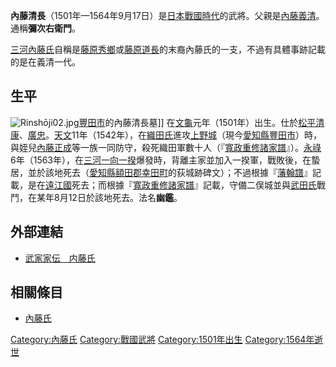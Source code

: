 {{unreferenced|time=2016-04-11T09:21:00+00:00}}
{{日本武士
|名稱= 內藤 清長
|圖片名稱= 
|圖片大小= 
|圖片說明= 
|時代= [[日本戰國時代|日本戰國時代]]
|出生日期= [[文龜|文龜]]元年（1501年）（『[[藩翰譜|藩翰譜]]』）
|出生地點= 
|逝世日期= [[永祿|永祿]]7年8月12日（1564年9月17日）（『藩翰譜』）
|逝世地點= 
|假名= 
|羅馬字= 
|幼名= 
|改名= 
|别名= 彌次右衛門（通稱）
|諡号= 
|神号= 
|戒名= 幽鑑
|洗禮名= 
|墓所= [[愛知縣|愛知縣]][[安城市_(日本)|安城市]][[姬小川町|姬小川町]]的[[誓願寺|誓願寺]]<BR>[[豐田市|豐田市]][[幸町|幸町]]的{{tsl|ja|隣松寺}}
|朝廷官位= 
|幕府職位= 
|主君= [[松平清康|松平清康]]→[[松平廣忠|廣忠]]
|藩= 
|氏族= [[內藤氏|內藤氏]]
|父母= 父：[[內藤義清|內藤義清]]
|養父= 
|養母= 
|兄弟= 弟：[[內藤忠鄉|忠鄉]]
|姐妹= 
|正室= 
|側室= 
|嗣子= [[內藤家長|家長]]
|嗣女= 
|養子= '''[[內藤信成|信成]]'''
|養女= 
}}
{{japanese|japanese=内藤 清長|kana=ないとう きよなが|romaji=Naitō Kiyonaga}}
'''內藤清長'''（1501年—1564年9月17日）是[[日本戰國時代|日本戰國時代]]的武將。父親是[[內藤義清|內藤義清]]。通稱'''彌次右衛門'''。

[[內藤氏|三河內藤氏]]自稱是[[藤原秀鄉|藤原秀鄉]]或[[藤原道長|藤原道長]]的末裔內藤氏的一支，不過有具體事跡記載的是在義清一代。

== 生平 ==
[[File:Rinshōji02.jpg|thumb]][[豐田市|豐田市]]{{tsl|ja|隣松寺}}的內藤清長墓]]
在[[文龜|文龜]]元年（1501年）出生。仕於[[松平清康|松平清康]]、[[松平廣忠|廣忠]]。[[天文_(後奈良天皇)|天文]]11年（1542年），在[[織田氏|織田氏]]進攻[[上野城|上野城]]（現今[[愛知縣|愛知縣]][[豐田市|豐田市]]）時，與姪兒[[內藤正成|內藤正成]]等一族一同防守，殺死織田軍數十人（『[[寬政重修諸家譜|寬政重修諸家譜]]』）。[[永祿|永祿]]6年（1563年），在[[三河一向一揆|三河一向一揆]]爆發時，背離主家並加入一揆軍，戰敗後，在{{tsl|ja|荻城}}蟄居，並於該地死去（[[愛知縣|愛知縣]][[額田郡|額田郡]][[幸田町|幸田町]]的荻城跡碑文）；不過根據『[[藩翰譜|藩翰譜]]』記載，是在[[遠江國|遠江國]]{{tsl|ja|二俣城}}死去；而根據『[[寬政重修諸家譜|寬政重修諸家譜]]』記載，守備二俣城並與[[武田氏|武田氏]]戰鬥，在某年8月12日於該地死去。法名'''幽鑑'''。

== 外部連結 ==
*[http://www2.harimaya.com/sengoku/html/naito_k.html 武家家伝＿内藤氏] {{Wayback|url=http://www2.harimaya.com/sengoku/html/naito_k.html |date=20200205041911 }}

== 相關條目 ==
*[[內藤氏|內藤氏]]

[[Category:內藤氏|Category:內藤氏]]
[[Category:戰國武將|Category:戰國武將]]
[[Category:1501年出生|Category:1501年出生]]
[[Category:1564年逝世|Category:1564年逝世]]